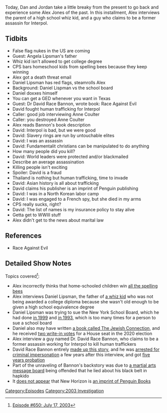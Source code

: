 {{DEFAULTSORT:
    #_EPISODE_0650:July 17, 2003
}}{{Episode
    | title           = July 17, 2003
    | caption         = [https://knowledgefight.libsyn.com/650-july-17-2003 Listen to this episode on Libsyn]
    | episodeNumber   = 650
    | length          = 01:36:46
    | airDate         = February 18, 2022
    | coverageDate    = July 17, 2003
    | episodeType     = [[:Category:2003 Investigation|2003 Investigation]]
    | appearance      = [[Angela Lipsman]], [[Daniel Lipsman]], [[David Race Bannon]], [[Anne Coulter]]
    | previousEpisode = [[649: February 14, 2022]]
    | nextEpisode     = [[651: February 18, 2022]]
}}

{{Stub}}

Today, Dan and Jordan take a little breaky from the present to go back and experience some Alex Jones of the past.  In this installment, Alex interviews the parent of a high school whiz kid, and a guy who claims to be a former assassin for Interpol.

==Tidbits==

*False flag nukes in the US are coming
*Guest: Angela Lipsman's father
*Whiz kid isn't allowed to get college degree
*CPS bars homeschool kids from spelling bees because they keep winning
*Alex got a death threat email
*Daniel Lipsman has red flags, steamrolls Alex
*Background: Daniel Lispman vs the school board
*Daniel doxxes himself
*You can get a GED whenever you want in Texas
*Guest: Dr David Race Bannon, wrote book: Race Against Evil
*David fought human trafficking for Interpol
*Caller: good job interviewing Anne Coulter
*Caller: you destroyed Anne Coulter
*Alex reads Bannon's book description
*David: Interpol is bad, but we were good
*David: Slavery rings are run by untouchable elites
*David: I was an assassin
*David: Fundamentalit christians can be manipulated to do anything
*How many people did you kill?
*David: World leaders were protected and/or blackmailed
*Describe an average assassination
*Killing people isn't exciting
*Spoiler: David is a fraud
*Thailand is nothing but human trafficking, time to invade
*David: Asian history is all about trafficking
*David claims his publisher is an imprint of Penguin publishing
*David: I was in a North Korean labor camp
*David: I was engaged to a French spy, but she died in my arms
*CPS really sucks, right?
*David: The list of names is my insurance policy to stay alive
*Getta get to WWIII stuff
*Alex didn't get to the news about marital law

==References==

*Race Against Evil

==Detailed Show Notes==

Topics covered<ref>[https://knowledgefight.com/research/2022/2/17/episode-650-july-17-2003 Episode #650: July 17, 2003]</ref>:

*Alex incorrectly thinks that home-schooled children win [https://www.howtohomeschool.com/homeschool-advice/become-a-spelling-bee-champion all the spelling bees]
*Alex interviews Daniel Lipsman, the father of [https://www.bmcc.cuny.edu/news/early-riser/ a whiz kid] who was not being awarded a college diploma because she wasn't old enough to be given a high school equivalence degree
*Daniel Lipsman was trying to sue the New York School Board, which he had done [https://calculators.law/caselaw/decisions/59nNa7Vj8lJV/lipsman-v-new-york-city-board-of-education in 1999] and [https://www.nytimes.com/1993/09/10/nyregion/day-for-second-guessing-on-asbestos-delay.html in 1993], which is too many times for a person to sue a school board
*Daniel also may have written [https://books.google.com/books?dq=%22Daniel%20Jean%20Lipsman%22&hl=en&id=3T8hAQAAIAAJ&lpg=PA3122&ots=lmf_mFf4Dm&pg=PA3122&sa=X&sig=ACfU3U0B-BRE9q5BPiEwns5ns2xgapOuwQ&source=bl&ved=2ahUKEwjx0LHUg4b2AhWpmOAKHVwKAds4ChDoAXoECB0QAw#v=onepage&q=%22Daniel%20Jean%20Lipsman%22&f=false a book called The Jewish Connection], and he received [https://vote.nyc/sites/default/files/pdf/election_results/2020/20201103General%20Election/00100300013New%20York%20Representative%20in%20Congress%2013th%20Congressional%20District%20Recap.pdf two write-in votes] for a House seat in the 2020 election
*Alex interview a guy named Dr. David Race Bannon, who claims to be a former assassin working for Interpol to kill human traffickers
*David Race Bannon entirely [https://web.archive.org/web/20061014173440/http://www.charlotte.com/mld/charlotte/14897513.htm made up this story], and he was [https://www.justice.gov/archive/opa/pr/2006/January/06_usncb_049.html arrested for criminal impersonation] a few years after this interview, and got [https://www.denverpost.com/2006/06/29/briefs-630-3/ five years probation]
*Part of the unraveling of Bannon's backstory was due to [https://web.archive.org/web/20071029061412/http://www.bullshido.net/modules.php?file=viewarticle&id=226&name=Reviews a martial arts message board] being offended that he lied about his black belt in hapkido
*It [http://www.newhorizonpressbooks.com does not appear] that New Horizon is [https://permissions.penguinrandomhouse.com/imprints.php an imprint of Penguin Books]

[[Category:Episodes]]
[[Category:2003 Investigation]]